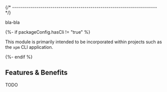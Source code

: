 
{/* ------------------------------------------------------------------------ */}

bla-bla

{%- if packageConfig.hasCli != "true" %}

This module is primarily intended to be incorporated within projects
such as the `xpm` CLI application.

{%- endif %}

## Features & Benefits

TODO
